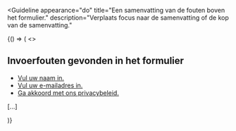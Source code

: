 
<Guideline
  appearance="do"
  title="Een samenvatting van de fouten boven het formulier."
  description="Verplaats focus naar de samenvatting of de kop van de samenvatting."
>
  <Canvas language="html">
    {() => (
      <>
        <h2>Invoerfouten gevonden in het formulier</span>
        </h2>
        <ul>
          <li>
            <a href="#naam">Vul uw naam in.</a>
          </li>
          <li>
            <a href="#email">Vul uw e-mailadres in.</a>
          </li>
          <li>
            <a href="#privacybeleid">Ga akkoord met ons privacybeleid.</a>
          </li>
        </ul>
        <form>[...]</form>
      </>
    )}
  </Canvas>
</Guideline>
